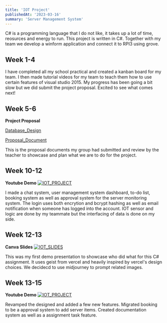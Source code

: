 ```yaml
---
title: 'IOT Project'
publishedAt: '2023-03-16'
summary: 'Server Management System'
---
```

C# is a programming language that I do not like, it takes up a lot of time, reosurces and energy to run. This project is written in C#. Together with my team we develop a winform application and connect it to RPI3 using grove.

## Week 1-4 

I have completed all my school practical and created a kanban board for my team. I then made tutorial videos for my team to teach them how to use certain features of visual studio 2015. My progress has been going a bit slow but we did submit the project proposal. Excited to see what comes next!

## Week 5-6
__Project Proposal__

[Database_Design](https://docs.google.com/document/d/1zUX2T-9KJMP1dEfJ-5Xm_QtAQDQfisspb0T3XIwjD7U/edit?usp=sharing)

[Proposal_Document]( https://docs.google.com/document/d/171mVMaI1vnBRsdRZ31xjZE2jQVfcSLPaOKCVwpuo39w/edit?usp=sharing)

This is the proposal documents my group had submitted and review by the teacher to showcase and plan what we are to do for the project.


## Week 10-12
__Youtube Demo__
[![IOT_PROJECT](	https://i.ytimg.com/vi/3yecBDh-m7c/hqdefault.jpg?s…AFwAcABBg==&rs=AOn4CLDroqz0t_MLpRBXrb_AR0XRuOWzIQ)](https://www.youtube.com/watch?v=3yecBDh-m7c)


I made a chat system, user management system dashboard, to-do list, booking system as well as approval system for the server monitoring system.
The login uses both encrytion and bcrypt hashing as well as email notification when someone has logged into the account. IOT sensor and logic are done by my teammate but the interfacing of data is done on my side.

## Week 12-13
__Canva Slides__
[![IOT_SLIDES](		https://document-export.canva.com/9NiWc/DAF0qZ9NiWc/181/thumbnail/0001.png?X-Amz-Algorithm=AWS4-HMAC-SHA256&X-Amz-Credential=AKIAQYCGKMUHWDTJW6UD%2F20240112%2Fus-east-1%2Fs3%2Faws4_request&X-Amz-Date=20240112T034116Z&X-Amz-Expires=10877&X-Amz-Signature=b31a43ff49dd9449d5e0fb9095c15f4ced319f2da6a6f5db765307ce7c05464b&X-Amz-SignedHeaders=host&response-expires=Fri%2C%2012%20Jan%202024%2006%3A42%3A33%20GMT)](https://www.canva.com/design/DAF0qZ9NiWc/5WGwjJU8LcNy9gzHr-2k_g/edit?utm_content=DAF0qZ9NiWc&utm_campaign=designshare&utm_medium=link2&utm_source=sharebutton)

This was my first demo presentation to showcase who did what for this C# assignment. It uses geist from vercel and heavily inspired by vercel's design choices. We decidecd to use midjourney to prompt related images.

## Week 13-15
__Youtube Demo__
[![IOT_PROJECT](	https://i.ytimg.com/vi/hXFbMo-jqu8/hqdefault.jpg?sqp=-oaymwEcCNACELwBSFXyq4qpAw4IARUAAIhCGAFwAcABBg==&rs=AOn4CLBnZRvGH8fj0JtONPd5KMn_t_KBpg)](https://youtu.be/hXFbMo-jqu8?si=Z98bKAU0b2aV02hO)

Revamped the designed and added a few new features. Migrated booking to be a approval system to add server items. Created documentation system as well as a assignment task feature.